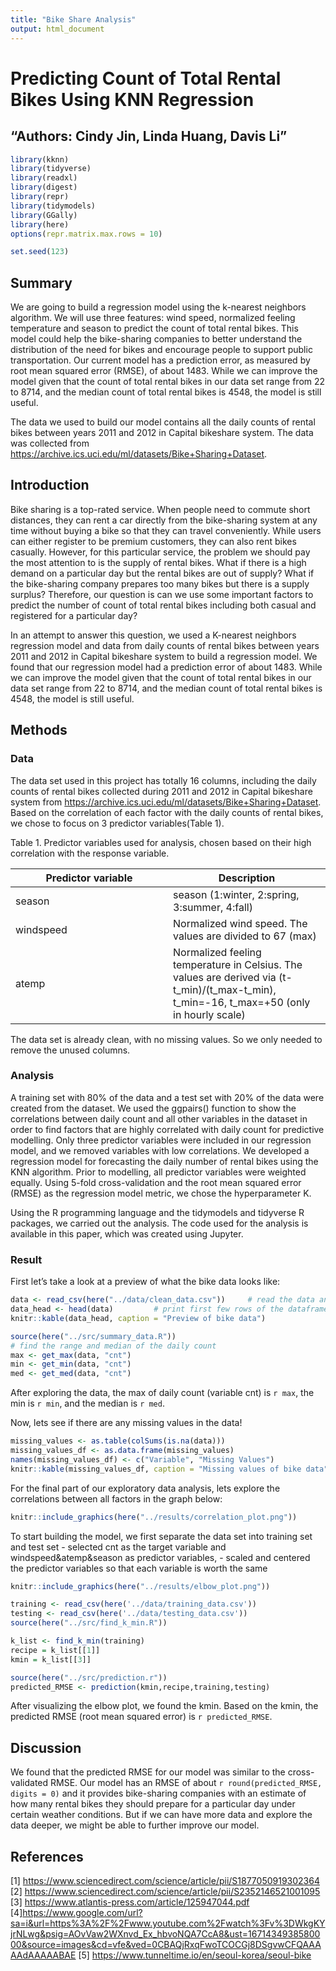 ```yaml
---
title: "Bike Share Analysis"
output: html_document
---
```


# Predicting Count of Total Rental Bikes Using KNN Regression

## "Authors: Cindy Jin, Linda Huang, Davis Li"

```r
library(kknn)
library(tidyverse)
library(readxl)
library(digest)
library(repr)
library(tidymodels)
library(GGally)
library(here)
options(repr.matrix.max.rows = 10)

set.seed(123)
```

## Summary

We are going to build a regression model using the k-nearest neighbors algorithm. We will use three features: wind speed, normalized feeling temperature and season to predict the count of total rental bikes. This model could help the bike-sharing companies to better understand the distribution of the need for bikes and encourage people to support public transportation. Our current model has a prediction error, as measured by root mean squared error (RMSE), of about 1483. While we can improve the model given that the count of total rental bikes in our data set range from 22 to 8714, and the median count of total rental bikes is 4548, the model is still useful.

The data we used to build our model contains all the daily counts of rental bikes between years 2011 and 2012 in Capital bikeshare system. The data was collected from <https://archive.ics.uci.edu/ml/datasets/Bike+Sharing+Dataset>.

## Introduction

Bike sharing is a top-rated service. When people need to commute short distances, they can rent a car directly from the bike-sharing system at any time without buying a bike so that they can travel conveniently. While users can either register to be premium customers, they can also rent bikes casually. However, for this particular service, the problem we should pay the most attention to is the supply of rental bikes. What if there is a high demand on a particular day but the rental bikes are out of supply? What if the bike-sharing company prepares too many bikes but there is a supply surplus? Therefore, our question is can we use some important factors to predict the number of count of total rental bikes including both casual and registered for a particular day?

In an attempt to answer this question, we used a K-nearest neighbors regression model and data from daily counts of rental bikes between years 2011 and 2012 in Capital bikeshare system to build a regression model. We found that our regression model had a prediction error of about 1483. While we can improve the model given that the count of total rental bikes in our data set range from 22 to 8714, and the median count of total rental bikes is 4548, the model is still useful.

## Methods

### Data

The data set used in this project has totally 16 columns, including the daily counts of rental bikes collected during 2011 and 2012 in Capital bikeshare system from <https://archive.ics.uci.edu/ml/datasets/Bike+Sharing+Dataset>. Based on the correlation of each factor with the daily counts of rental bikes, we chose to focus on 3 predictor variables(Table 1).

Table 1. Predictor variables used for analysis, chosen based on their high correlation with the response variable.

| Predictor variable | Description                                                                                                                                |
|------------------------------------|------------------------------------|
| season             | season (1:winter, 2:spring, 3:summer, 4:fall)                                                                                              |
| windspeed          | Normalized wind speed. The values are divided to 67 (max)                                                                                  |
| atemp              | Normalized feeling temperature in Celsius. The values are derived via (t-t_min)/(t_max-t_min), t_min=-16, t_max=+50 (only in hourly scale) |

The data set is already clean, with no missing values. So we only needed to remove the unused columns.

### Analysis

A training set with 80% of the data and a test set with 20% of the data were created from the dataset. We used the ggpairs() function to show the correlations between daily count and all other variables in the dataset in order to find factors that are highly correlated with daily count for predictive modelling. Only three predictor variables were included in our regression model, and we removed variables with low correlations. We developed a regression model for forecasting the daily number of rental bikes using the KNN algorithm. Prior to modelling, all predictor variables were weighted equally. Using 5-fold cross-validation and the root mean squared error (RMSE) as the regression model metric, we chose the hyperparameter K.

Using the R programming language and the tidymodels and tidyverse R packages, we carried out the analysis. The code used for the analysis is available in this paper, which was created using Jupyter.

### Result

First let's take a look at a preview of what the bike data looks like:

```r

data <- read_csv(here("../data/clean_data.csv"))     # read the data and unselect some useless columns
data_head <- head(data)         # print first few rows of the dataframe
knitr::kable(data_head, caption = "Preview of bike data")
```

```r
source(here("../src/summary_data.R"))
# find the range and median of the daily count
max <- get_max(data, "cnt")
min <- get_min(data, "cnt")
med <- get_med(data, "cnt")

```

After exploring the data, the max of daily count (variable cnt) is `r max`, the min is `r min`, and the median is `r med`.

Now, lets see if there are any missing values in the data!

```r
missing_values <- as.table(colSums(is.na(data)))
missing_values_df <- as.data.frame(missing_values)
names(missing_values_df) <- c("Variable", "Missing Values")
knitr::kable(missing_values_df, caption = "Missing values of bike data")
```

For the final part of our exploratory data analysis, lets explore the correlations between all factors in the graph below:

```r
knitr::include_graphics(here("../results/correlation_plot.png"))
```

To start building the model, we first separate the data set into training set and test set
-   selected cnt as the target variable and windspeed&atemp&season as predictor variables,
-   scaled and centered the predictor variables so that each variable is worth the same

```r
knitr::include_graphics(here("../results/elbow_plot.png"))
```

```r
training <- read_csv(here('../data/training_data.csv'))
testing <- read_csv(here('../data/testing_data.csv'))
source(here("../src/find_k_min.R"))
```
```r
k_list <- find_k_min(training)
recipe = k_list[[1]]
kmin = k_list[[3]]
```
```r
source(here("../src/prediction.r"))
predicted_RMSE <- prediction(kmin,recipe,training,testing)
```

After visualizing the elbow plot, we found the kmin. Based on the kmin, the predicted RMSE (root mean squared error) is `r predicted_RMSE`.

## Discussion

We found that the predicted RMSE for our model was similar to the cross-validated RMSE. Our model has an RMSE of about `r round(predicted_RMSE, digits = 0)` and it provides bike-sharing companies with an estimate of how many rental bikes they should prepare for a particular day under certain weather conditions. But if we can have more data and explore the data deeper, we might be able to further improve our model.

## References

[1] <https://www.sciencedirect.com/science/article/pii/S1877050919302364> [2] <https://www.sciencedirect.com/science/article/pii/S2352146521001095> [3] <https://www.atlantis-press.com/article/125947044.pdf> [4]<https://www.google.com/url?sa=i&url=https%3A%2F%2Fwww.youtube.com%2Fwatch%3Fv%3DWkgKYjrNLwg&psig=AOvVaw2WXnvd_Ex_hbvoNQA7CcA8&ust=1671434938580000&source=images&cd=vfe&ved=0CBAQjRxqFwoTCOCGj8DSgvwCFQAAAAAdAAAAABAE> [5] <https://www.tunneltime.io/en/seoul-korea/seoul-bike>
